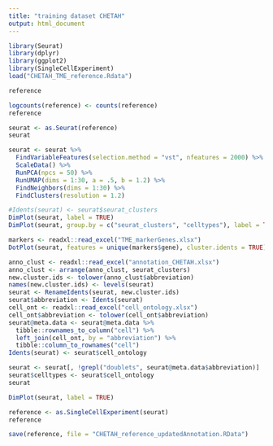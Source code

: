 ```yaml
---
title: "training dataset CHETAH"
output: html_document
---
```


```r
library(Seurat)
library(dplyr)
library(ggplot2)
library(SingleCellExperiment)
load("CHETAH_TME_reference.Rdata")
```

```r
reference
```

```r
logcounts(reference) <- counts(reference)
reference
```

```r
seurat <- as.Seurat(reference)
seurat
```

```r
seurat <- seurat %>% 
  FindVariableFeatures(selection.method = "vst", nfeatures = 2000) %>% 
  ScaleData() %>% 
  RunPCA(npcs = 50) %>%
  RunUMAP(dims = 1:30, a = .5, b = 1.2) %>%
  FindNeighbors(dims = 1:30) %>% 
  FindClusters(resolution = 1.2)
```

```r
#Idents(seurat) <- seurat$seurat_clusters
DimPlot(seurat, label = TRUE)
DimPlot(seurat, group.by = c("seurat_clusters", "celltypes"), label = TRUE) + NoLegend()
```

```r
markers <- readxl::read_excel("TME_markerGenes.xlsx")
DotPlot(seurat, features = unique(markers$gene), cluster.idents = TRUE) + coord_flip() + NoLegend()
```

```r
anno_clust <- readxl::read_excel("annotation_CHETAH.xlsx")
anno_clust <- arrange(anno_clust, seurat_clusters)
new.cluster.ids <- tolower(anno_clust$abbreviation)
names(new.cluster.ids) <- levels(seurat)
seurat <- RenameIdents(seurat, new.cluster.ids)
seurat$abbreviation <- Idents(seurat)
cell_ont <- readxl::read_excel("cell_ontology.xlsx")
cell_ont$abbreviation <- tolower(cell_ont$abbreviation)
seurat@meta.data <- seurat@meta.data %>%
  tibble::rownames_to_column("cell") %>%
  left_join(cell_ont, by = "abbreviation") %>%
  tibble::column_to_rownames("cell")
Idents(seurat) <- seurat$cell_ontology
```

```r
seurat <- seurat[, !grepl("doublets", seurat@meta.data$abbreviation)]
seurat$celltypes <- seurat$cell_ontology
seurat
```

```r
DimPlot(seurat, label = TRUE)
```

```r
reference <- as.SingleCellExperiment(seurat)
reference
```

```r
save(reference, file = "CHETAH_reference_updatedAnnotation.RData")
```

